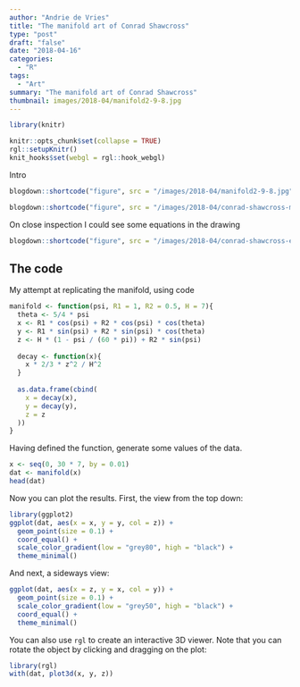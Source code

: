 ```yaml
---
author: "Andrie de Vries"
title: "The manifold art of Conrad Shawcross"
type: "post"
draft: "false"
date: "2018-04-16"
categories: 
  - "R"
tags:
  - "Art"
summary: "The manifold art of Conrad Shawcross"
thumbnail: images/2018-04/manifold2-9-8.jpg
---
```

  
```r
library(knitr)

knitr::opts_chunk$set(collapse = TRUE)
rgl::setupKnitr()
knit_hooks$set(webgl = rgl::hook_webgl)

```


Intro
```r
blogdown::shortcode("figure", src = "/images/2018-04/manifold2-9-8.jpg")
```


```r
blogdown::shortcode("figure", src = "/images/2018-04/conrad-shawcross-moorgate-manifold.jpg")
```


On close inspection I could see some equations in the drawing

```r
blogdown::shortcode("figure", src = "/images/2018-04/conrad-shawcross-equations.jpg")
```



## The code

My attempt at replicating the manifold, using code


```r
manifold <- function(psi, R1 = 1, R2 = 0.5, H = 7){
  theta <- 5/4 * psi
  x <- R1 * cos(psi) + R2 * cos(psi) * cos(theta)
  y <- R1 * sin(psi) + R2 * sin(psi) * cos(theta)
  z <- H * (1 - psi / (60 * pi)) + R2 * sin(psi)
  
  decay <- function(x){
    x * 2/3 * z^2 / H^2
  }
  
  as.data.frame(cbind(
    x = decay(x),
    y = decay(y),
    z = z
  ))
}
```


Having defined the function, generate some values of the data.

```r
x <- seq(0, 30 * 7, by = 0.01)
dat <- manifold(x)
head(dat)
```

Now you can plot the results. First, the view from the top down:

```r
library(ggplot2)
ggplot(dat, aes(x = x, y = y, col = z)) + 
  geom_point(size = 0.1) + 
  coord_equal() + 
  scale_color_gradient(low = "grey80", high = "black") +
  theme_minimal()
```

And next, a sideways view:

```r
ggplot(dat, aes(x = z, y = x, col = y)) + 
  geom_point(size = 0.1) + 
  scale_color_gradient(low = "grey50", high = "black") +
  coord_equal() + 
  theme_minimal()


```

You can also use `rgl` to create an interactive 3D viewer. Note that you can rotate the object by clicking and dragging on the plot:

```r
library(rgl)
with(dat, plot3d(x, y, z))
```


